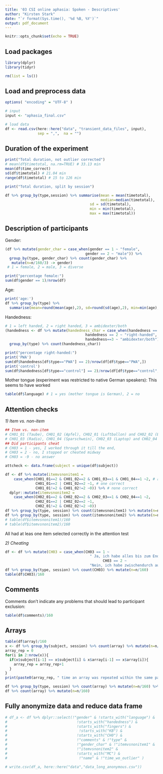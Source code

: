 ```yaml
---
title: '03 CSI online aphasia: Spoken - Descriptives'
author: "Kirsten Stark"
date: "`r format(Sys.time(), '%d %B, %Y')`"
output: pdf_document
---
```


```r
knitr::opts_chunk$set(echo = TRUE)
```

## Load packages

```r
library(dplyr)
library(tidyr)

rm(list = ls())
```


## Load and preprocess data

```r
options( "encoding" = "UTF-8" )

# input
input <- "aphasia_final.csv"

# load data
df <- read.csv(here::here("data", "transient_data_files", input), 
               sep = ",",  na = "")
```

## Duration of the experiment

```r
print("Total duration, not outlier corrected")
# mean(df$timetotal, na.rm=TRUE) # 33.13 min
mean(df$time_correct)
sd(df$timetotal) # 21.04 min
range(df$timetotal) # 15 to 126 min

print("Total duration, split by session")

df %>% group_by(type,session) %>% summarise(mean = mean(timetotal),
                                            median=median(timetotal),
                                       sd = sd(timetotal), 
                                       min = min(timetotal), 
                                       max = max(timetotal))
```


## Description of participants

Gender: 

```r
(df %>% mutate(gender_char = case_when(gender == 1 ~ "female", 
                                     gender == 2 ~ "male")) %>% 
  group_by(type, gender_char) %>% count(gender_char) %>% 
   mutate(n=n/160/3) -> gender)
 # 1 = female, 2 = male, 3 = diverse

print("percentage female:")
sum(df$gender == 1)/nrow(df)
```

Age: 

```r
print('age:')
df %>% group_by(type) %>% 
  summarise(mean=round(mean(age),2), sd=round(sd(age),2), min=min(age), max=max(age))
```

Handedness: 

```r
# 1 = left handed, 2 = right handed, 3 = ambidexter/both
(handedness <- df %>% mutate(handedness_char = case_when(handedness == 1 ~ "left-handed", 
                                     handedness == 2 ~ "right-handed", 
                                     handedness==3 ~ "ambidexter/both")) %>% 
  group_by(type) %>% count(handedness_char))

print("percentage right-handed:")
print('PWA')
sum(df$handedness[df$type=="PWA"] == 2)/nrow(df[df$type=="PWA",])
print('control')
sum(df$handedness[df$type=="control"] == 2)/nrow(df[df$type=="control",])
```


Mother tongue (experiment was restricted to native German speakers): This seems to have worked

```r
table(df$language) # 1 = yes (mother tongue is German), 2 = no
```



## Attention checks
*1) Item vs. non-item*

```r
## Item vs. non-item
# CH01_01 (Taube), CH01_02 (Apfel), CH02_01 (Luftballon) and CH02_02 (Biene) are items and 2 should be selected,
# CH01_03 (Radio), CH01_04 (Sparschwein), CH02_03 (Laptop) and CH02_04 (Wattestäbchen) are non-items and 1 should not be selected
## Did participants cheat
# CH03 = 1 - yes, I worked through it till the end,
# CH03 = 2 - no, I stopped or cheated midway
# CH03 = -9 - no answer

attcheck <- data.frame(subject = unique(df$subject)) 

df <- df %>% mutate(itemvsnonitem1 = 
    case_when(CH01_01==2 & CH01_02==2 & CH01_03==1 & CH01_04==1 ~2, # all correct
              CH01_01==2 | CH01_02==2 ~1, # one correct
              CH01_01!=2 & CH01_02!=2 ~0)) %>% # none correct
  dplyr::mutate(itemvsnonitem2 = 
    case_when(CH02_01==2 & CH02_02==2 & CH02_03==1 & CH02_04==1 ~2,
              CH02_01==2 | CH02_02==2 ~1, 
              CH02_01!=2 & CH02_02!=2 ~0))
df %>% group_by(type, session) %>% count(itemvsnonitem1) %>% mutate(n=n/160)
df %>% group_by(type, session) %>% count(itemvsnonitem2) %>% mutate(n=n/160)
# table(df$itemvsnonitem1)/160
# table(df$itemvsnonitem2)/160

```

All had at leas one item selected correctly in the attention test

*2) Cheating*

```r
df <- df %>% mutate(CH03 = case_when(CH03 == 1 ~ 
                                       " Ja, ich habe alles bis zum Ende bearbeitet.",
                                             CH03 == 2 ~ 
                                       "Nein, ich habe zwischendurch aufgehoert oder geschummelt."))
df %>% group_by(type, session) %>% count(CH03) %>% mutate(n=n/160)
table(df$CH03)/160
```

## Comments
Comments don't indicate any problems that should lead to participant exclusion: 

```r
table(df$comments)/160
```

## Arrays

```r
table(df$array)/160
x <- df %>% group_by(subject, session) %>% count(array) %>% mutate(n=n/160)
array_rep = 0
for(i in 2:nrow(x)){
  if(x$subject[i-1] == x$subject[i] & x$array[i-1] == x$array[i]){
    array_rep = array_rep+1
  }
}
print(paste0(array_rep, " time an array was repeated within the same participant")) 

df %>% group_by(type, session) %>% count(array) %>% mutate(n=n/160) %>% arrange(array)
df %>% count(array) %>% mutate(n=n/160)
```

## Fully anonymize data and reduce data frame

```r
# df_a <- df %>% dplyr::select(!"gender" & !starts_with("language") & 
#                                !starts_with("handedness") &
#                                !starts_with("fingers") & 
#                                 !starts_with("KB") &
#                                !starts_with("CH0") & 
#                                !"comments" & !"type" &  
#                                !"gender_char" & !"itemvsnonitem1" &
#                                !"itemvsnonitem2" &  
#                                !starts_with("MC") &
#                                 !"name" & !"time_wo_outlier" )
```


```r
# write.csv(df_a, here::here("data","data_long_anonymous.csv"))
```
